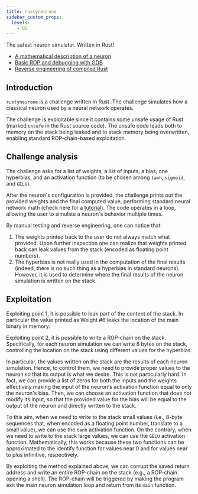 ```yaml
---
title: rustyneurone
sidebar_custom_props:
  levels:
    - UG
---
```



The safest neuron simulator. Written in Rust!

<Spoilers type="resources">

- [A mathematical description of a neuron](https://medium.com/coinmonks/the-mathematics-of-neural-network-60a112dd3e05)
- [Basic ROP and debugging with GDB](https://trustfoundry.net/2019/07/18/basic-rop-techniques-and-tricks/)
- [Reverse engineering of compiled Rust](https://research.checkpoint.com/2023/rust-binary-analysis-feature-by-feature/)

</Spoilers>

<Spoilers type="writeup">

## Introduction

`rustyneurone` is a challenge written in Rust. The challenge simulates how a classical neuron used by a neural network operates.

The challenge is exploitable since it contains some unsafe usage of Rust (marked `unsafe` in the Rust source code).
The unsafe code leads both to memory on the stack being leaked and to stack memory being overwritten, enabling standard ROP-chain-based exploitation.


## Challenge analysis

The challenge asks for a list of weights, a list of inputs, a bias, one hyperbias, and an activation function (to be chosen among `tanh`, `sigmoid`, and `GELU`).

After the neuron's configuration is provided, the challenge prints out the provided weights and the final computed value, performing standard neural network math (check here for a [tutorial](https://medium.com/coinmonks/the-mathematics-of-neural-network-60a112dd3e05)). The code operates in a loop, allowing the user to simulate a neuron's behavior multiple times.

By manual testing and reverse engineering, one can notice that:

1. The weights printed back to the user do not always match what provided. Upon further inspection one can realize that weights printed back can leak values from the stack (encoded as floating point numbers).
2. The hyperbias is not really used in the computation of the final results (indeed, there is no such thing as a hyperbias in standard neurons). However, it is used to determine where the final results of the neuron simulation is written on the stack.

## Exploitation

Exploiting point 1, it is possible to leak part of the content of the stack. In particular the value printed as Weight #6 leaks the location of the main binary in memory.

Exploiting point 2, it is possible to write a ROP-chain on the stack. Specifically, for each neuron simulation we can write 8 bytes on the stack, controlling the location on the stack using different values for the hyperbias.

In particular, the values written on the stack are the results of each neuron simulation. Hence, to control them, we need to provide proper values to the neuron so that its output is what we desire. This is not particularly hard. In fact, we can provide a list of zeros for both the inputs and the weights effectively making the input of the neuron's activation function equal to only the neuron's bias. Then, we can choose an activation function that does not modify its input, so that the provided value for the bias will be equal to the output of the neuron and directly written to the stack.

To this aim, when we need to write to the stack small values (i.e., 8-byte sequences that, when encoded as a floating point number, translate to a small value), we can use the `tanh` activation function. On the contrary, when we need to write to the stack large values, we can use the `GELU` activation function. Mathematically, this works because these two functions can be approximated to the identify function for values near 0 and for values near to plus infinitive, respectively.

By exploiting the method explained above, we can corrupt the saved return address and write an entire ROP-chain on the stack (e.g., a ROP-chain opening a shell). The ROP-chain will be triggered by making the program exit the main neuron simulation loop and return from its `main` function.

</Spoilers>
